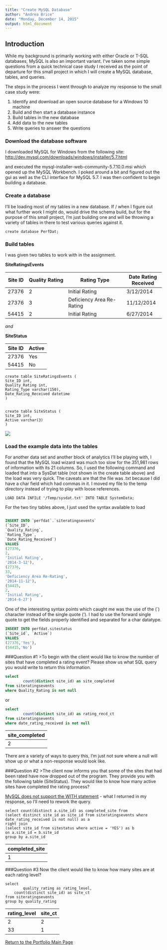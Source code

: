 ```yaml
---
title: "Create MySQL Database"
author: "Andrea Brice"
date: "Monday, December 14, 2015"
output: html_document
---
```

## Introduction
While my background is primarily working with either Oracle or T-SQL databases, MySQL is also an important variant.  I've taken some simple questions from a quick technical case study I received as the point of departure for this small project in which I will create a MySQL database, tables, and queries.  

The steps in the process I went through to analyze my response to the small case study were:

1.  Identify and download an open source database for a Windows 10 machine
2.  Build and then start a database instance
3.  Build tables in the new database
4.  Add data to the new tables
5.  Write queries to answer the questions

### Download the database software

I downloaded MySQL for Windows from the following site:
[http://dev.mysql.com/downloads/windows/installer/5.7.html](http://dev.mysql.com/downloads/windows/installer/5.7.html)

and executed the mysql-installer-web-community-5.7.10.0.msi which opened up the MySQL Workbench.  I poked around a bit and figured out the gui as well as the CLI interface for MySQL 5.7.  I was then confident to begin building a database.  


### Create a database
I'll be loading most of my tables in a new database.  If / when I figure out what further work I might do, would drive the schema build, but for the purpose of this small project, I'm just building one and will be throwing a variety of tables in there to test various queries against it.

```MySQL
create database PerfDat;
```

### Build tables

I was given two tables to work with in the assignment.


**SiteRatingsEvents**

Site ID   |     Quality Rating	|Rating Type	                |Date Rating Received
----------|---------------------|-------------------------------|--------------------
27376	  |      2	        |Initial Rating	                |3/12/2014
27376	  |      3	        |Deficiency Area Re-Rating	|11/12/2014
54415     |	 2	        |Initial Rating	                |6/27/2014


*and*


**SiteStatus**

Site ID        |Active
---------------|-------
27376	       | Yes
54415	       | No


```MySQL
create table SiteRatingsEvents (
Site_ID int,
Quality_Rating int,
Rating_Type varchar(150),
Date_Rating_Received datetime
)


create table SiteStatus (
Site_ID int,
Active varchar(3)
)
```
![](figure/dbDate.png)


### Load the example data into the tables
For another data set and another block of analytics I'll be playing with, I found that the MySQL load wizard was much too slow for the 351,981 rows of information with its 21 columns.  So, I used the following command and loaded that into a SysDat table (not shown in the create table above) and the load was very quick.  The caveats are that the file was .txt because I did have a char field which had commas in it.  I moved my file to the temp directory instead of trying to play with loose references.  
```MySQL
LOAD DATA INFILE '/Temp/sysdat.txt' INTO TABLE SystemData;
```
For the two tiny tables above, I just used the syntax available to load 

```sql

INSERT INTO `perfdat`.`siteratingsevents` 
(`Site_ID`,
`Quality_Rating`,
`Rating_Type`,
`Date_Rating_Received`)
VALUES
(27376,
2,
'Initial Rating',
'2014-3-12'),
(27376,
33,
'Deficiency Area Re-Rating',
'2014-11-12'),
(54415,
2,
'Initial Rating',
'2014-6-27')
```
One of the interesting syntax points which caught me was the use of the (`) character instead of the single quote (').  I had to use the forward single quote to get the fields properly identified and separated for a char datatype.

```sql
INSERT INTO perfdat.sitestatus
(`Site_id`, `Active`) 
VALUES
(27376,'Yes'),
(54415,'No')
```

###Question #1
>To begin with the client would like to know the number of sites that have completed a rating event? Please show us what SQL query you would write to return this information.
```sql
select 
        count(distinct site_id) as site_completed
from siteratingsevents
where Quality_Rating is not null
```
or
```sql
select 
        count(distinct site_id) as rating_recd_ct
from siteratingsevents
where date_rating_received is not null
```
|site_completed|
|--------------|
|2             |

There are a variety of ways to query this, I'm just not sure where a null will show up or what a non-response would look like.

###Question #2
>The client now informs you that some of the sites that had been rated have now dropped out of the program. They provide you with the following table (SiteStatus). They would like to know how many active sites have completed the rating process? 

[MySQL does not support the WITH statement](http://stackoverflow.com/questions/324935/mysql-with-clause) - what I returned in my response, so I'll need to rework the query.
```mysql
select count(distinct a.site_id) as completed_site from 
(select distinct site_id as site_id from siteratingsevents where date_rating_received is not null) as a
right join 
(select site_id from sitestatus where active = 'YES') as b
on a.site_id = b.site_id
group by a.site_id
```
|completed_site| 
|--------------| 
|1             | 

###Question #3
Now the client would like to know how many sites are at each rating level?
```mysql
select 
        quality_rating as rating_level, 
	count(distinct site_id) as site_ct 
from siteratingsevents
group by quality_rating

```
rating_level    |site_ct|
----------------|-------|
2               | 2     |
33              | 1     |


[Return to the Portfolio Main Page](https://github.com/andrea345/Portfolio/blob/master/README.md)

